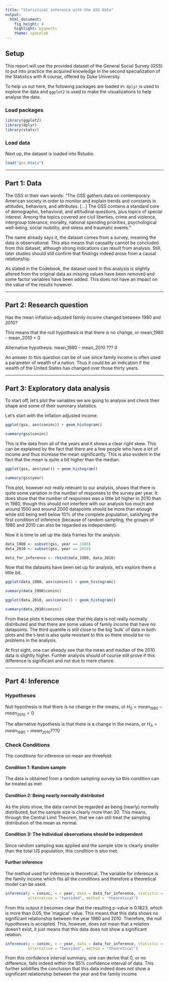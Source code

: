 ```yaml
---
title: "Statistical inference with the GSS data"
output: 
  html_document: 
    fig_height: 4
    highlight: pygments
    theme: spacelab
---
```


## Setup

This report will use the provided dataset of the General Social Survey (GSS) to put into practice the acquired knowledge in the second specialization of the Statistics with R course, offered by Duke University.

To help us out here, the following packages are loaded in: `dplyr` is used to explore the data and `ggplot2` is used to make the visualizations to help analyse the data.

### Load packages

```r
library(ggplot2)
library(dplyr)
library(statsr)
```

### Load data

Next up, the dataset is loaded into Rstudio.

```r
load("gss.Rdata")
```

* * *

## Part 1: Data

The GSS in their own words: "The GSS gathers data on contemporary American society in order to monitor and explain trends and constants in attitudes, behaviors, and attributes. [...] The GSS contains a standard core of demographic, behavioral, and attitudinal questions, plus topics of special interest. Among the topics covered are civil liberties, crime and violence, intergroup tolerance, morality, national spending priorities, psychological well-being, social mobility, and stress and traumatic events."

The name already says it, the dataset comes from a survey, meaning the data is observational. This also means that causality cannot be concluded from this dataset, although strong indications can result from analysis. Still, later studies should still confirm that findings indeed arose from a causal relationship.

As stated in the Codebook, the dataset used in this analysis is slightly altered from the original data as missing values have been removed and some factor variables have been added. This does not have an impact on the value of the results however.

* * *

## Part 2: Research question

Has the mean inflation-adjusted family income changed between 1980 and 2010?

This means that the null hypothesis is that there is no change, or mean_1980 - mean_2010 = 0

Alternative hypothesis: mean_1980 - mean_2010 ??? 0

An answer to this question can be of use since family income is often used a parameter of wealth of a nation. Thus it could be an indication if the wealth of the United States has changed over those thirty years. 


* * *

## Part 3: Exploratory data analysis

To start off, let's plot the variables we are going to analyse and check their shape and some of their summary statistics.

Let's start with the inflation adjusted income.

```r
ggplot(gss, aes(coninc)) + geom_histogram()

summary(gss$coninc)
```

This is the data from all of the years and it shows a clear right skew. This can be explained by the fact that there are a few people who have a lot of income and thus increase the mean significantly. This is also evident in the fact that the mean is quite a bit higher than the median.

```r
ggplot(gss, aes(year)) + geom_histogram()

summary(gss$year)
```

This plot, however not really relevant to our analysis, shows that there is quite some variation in the number of responses to the survey per year. It does show that the number of responses was a little bit higher in 2010 than in 1980, though this should not interfere with our analysis too much and around 1500 and around 2000 datapoints should be more than enough while still being well below 10% of the complete population, satisfying the first condition of inference (because of random sampling, the groups of 1980 and 2010 can also be regarded as independent).

Now it is time to set up the data frames for the analysis.

```r
data_1980 <- subset(gss, year == 1980)
data_2010 <- subset(gss, year == 2010)

data_for_inference <- rbind(data_1980, data_2010)
```

Now that the datasets have been set up for analysis, let's explore them a little bit.

```r
ggplot(data_1980, aes(coninc)) + geom_histogram()

summary(data_1980$coninc)
```

```r
ggplot(data_2010, aes(coninc)) + geom_histogram()

summary(data_2010$coninc)
```

From these plots it becomes clear that the data is not really normally distributed and that there are some values of family income that have no datapoints. The third quantile is still close to the big 'bulk' of data in both plots and the t-test is also quite resistant to this so there should be no problems in the analysis.

At first sight, one can already see that the mean and median of the 2010 data is slightly higher. Further analysis should of course still prove if this difference is significant and not due to mere chance.


* * *

## Part 4: Inference

### Hypotheses
Null hypothesis is that there is no change in the means, or $H_0 = mean_1980 - mean_2010 = 0$

The alternative hypothesis is that there is a change in the means, or $H_A = mean_1980 - mean_2010 ??? 0$

### Check Conditions
The conditions for inference on mean are threefold:

#### Condition 1: Random sample
The data is obtained from a random sampling survey so this condition can be treated as met.

#### Condition 2: Being nearly normally distributed
As the plots show, the data cannot be regarded as being (nearly) normally distributed, but the sample size is clearly more than 30. This means, through the Central Limit Theorem, that we can still treat the sampling distribution of the mean as normal.

#### Condition 3: The individual observations should be independent
Since random sampling was applied and the sample size is clearly smaller than the total US population, this condition is also met.

#### Further inference

The method used for inference is theoretical. The variable for inference is the family income which fits all the conditions and therefore a theoretical model can be used.

```r
inference(y = coninc, x = year, data = data_for_inference, statistic = "mean", type = "ht", null = 0, 
          alternative = "twosided", method = "theoretical")
```

From this output it becomes clear that the resulting p-value is 0.1823, which is more than 0.05, the 'magical' value. This means that this data shows no significant relationship between the year 1980 and 2010. Therefore, the null hypotheses is accepted. This, however, does not mean that a relation doesn't exist, it just means that this data does not show a significant relation. 

```r
inference(y = coninc, x = year, data = data_for_inference, statistic = "mean", type = "ci", null = 0, 
          alternative = "twosided", method = "theoretical")

```

From this confidence interval summary, one can derive that 0, or no difference, falls indeed within the 95% confidence interval of data. This further solidifies the conclusion that this data indeed does not show a significant relationship between the year and the family income.